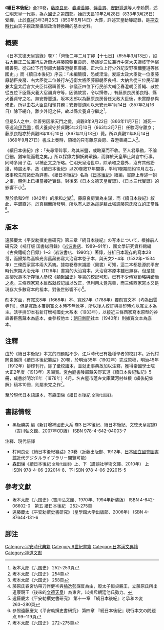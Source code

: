 {{japanese|japanese=続日本後紀|kana=しょくにほんこうき|romaji=Shoku Nihon Kōki|舊寫=續日本後紀}}
《'''續日本後紀'''》全20卷，[[藤原良房|藤原良房]]、[[春澄善繩|春澄善繩]]、[[伴善男|伴善男]]、[[安野豐道|安野豐道]]等人奉勅撰，述[[仁明天皇|仁明天皇]]一代事，為[[六國史|六國史]]之第四部。始於[[天長_(淳和天皇)|天長]]10年2月28日（833年3月26日）受禪，止於[[嘉祥_(仁明天皇)|嘉祥]]3年3月25日（850年5月14日）大葬，詳述天皇動靜記錄，是[[平安時代|平安時代]]由天子親政至攝關政治轉換期的基本史料。

== 概要 ==
《日本文德天皇實錄》卷7：「齊衡二年二月丁卯【十七日】（855年3月13日），詔右大臣正二位兼行左近衛大將藤原朝臣良房、參議從三位兼行中宮大夫讚岐守伴宿禰善男、從四位下行刑部大輔春澄朝臣善繩、正六位上行少外記安野宿禰豐道等修國史。」而《續日本後紀》序云：「未編簡牘，恐或湮淪。爰詔太政大臣從一位臣藤原朝臣良房、右大臣從二位兼行左近衛大將臣藤原朝臣良相、大納言從三位民部卿兼太皇太后宮大夫臣伴宿禰善男、參議正四位下行民部大輔臣春澄朝臣善繩、散位從五位下臣縣犬養大宿禰貞守等，因循故實，令以撰修。」有藤原良房弟良相、縣犬養貞守之名，無安野豐道。坂本太郎以為藤原良房晉任太政大臣後，未實際參與修史，所以由右大臣良相領其務；安野豐道則以天安元年1月14日（857年2月16日）除下總介，離少外記之任，故以縣犬養貞守繼之<ref>坂本太郎《六国史》 252~253頁</ref>。

但是5人之中，伴善男因承天門之變，貞觀8年9月22日（866年11月7日）減死一等遠流[[伊豆國|伊豆國]]；縣犬養貞守於貞觀5年2月10日（863年3月7日）任駿河守離京；藤原良相亦於貞觀9年10月10日（867年11月13日）薨。所以貞觀11年8月14日（869年9月27日）書成上奏時，領銜的只有藤原良房、春澄善繩二人<ref>坂本太郎《六国史》 254頁</ref>。

《續日本後紀》序：「夫尋常碎事，為其米鹽，或略棄而不收。至人君舉動，不論巨細，猶牢籠而載之矣。」所以採錄力摒妖異瑣務，而詳於天皇舉止與宮中行事。同時多用子注，以補正文之所略。仁明天皇治世中，除承和之變外，沒有其他紛擾，時屬太平，故《續日本後紀》以20卷敘17年間事，平均1卷期間約10月左右，敘事較先前諸史為詳盡。《續日本後紀》名為《[[日本後紀|日本後紀]]》續編，實際上專述一朝之事，體例上已相當接近實錄，對後來《日本文德天皇實錄》、《日本三代實錄》的影響不小<ref>坂本太郎《六国史》 258頁</ref>。

至於承和9年（842年）的承和之變<ref>藤原氏春宮坊帶刀伴健岑與[[橘逸勢|橘逸勢]]謀反為由，廢太子恒貞親王，立藤原氏所出道康親王（後來的[[文德天皇|文德天皇]]）為東宮，以排斥朝廷他氏勢力。</ref>，藤原良房實為主謀，而《續日本後紀》敘此，平鋪直述，於真相無所發明，所以有人認為這是藉此強調藤原氏廢立的正當性<ref>遠藤慶太《平安勅撰史書研究》 第十一章 『続日本後紀』と承和の変 263~280頁</ref>。

== 版本 ==
遠藤慶太《平安勅撰史書研究》第三章『続日本後紀』の写本について，根據前人研究及《補訂版 国書総目録》（[[岩波書店|岩波書店]]、1989~91年）、國文學研究資料館編《古典籍総合目録》1~3（岩波書店、1990年）著錄，分析日本現存的寫本28種，而歸類為高柳光壽舊藏影寫大治寫本卷子本，與天文2~4年（1532年~1534年）三條西家寫本兩大系統。據每卷卷末識語（奧書）可知，這二本都是源於平安時代末期大治元年（1126年）書寫的大治寫本，大治寫本原本雖已無存，但是據高柳光壽本所存後人參校《[[類聚國史|類聚國史]]》等書的校記可知，已有不少傳寫節略與錯簡之處。三條西家寫本雖然就校記加以改正，但利用未竟完善，而三條西家寫本又是現存大多數寫本的祖本，對後世影響不小<ref>參照遠藤慶太《平安勅撰史書研究》 第四章 『続日本後紀』現行本文の問題点 99~119頁</ref>。

刻本方面，有寬文8年（1668年）本、寬政7年（1788年）覆刻寬文本（均為出雲寺刊），但是寬政本覆刻寬文本時不無訛字，所以後人校訂與排印時均以寬文本為主。活字排印本有新訂增補國史大系本（1933年），以接近三條西家寫本原型的谷森善臣舊藏本為底本，並參校他本；[[朝日新聞|朝日新聞]]社本（1940年）則據寬文本為底本。

== 注釋 ==
由於《續日本後紀》本文的問題點不少，江戶時代已有幾種學者的校訂本。近代村岡良弼撰《續日本後紀纂詁》20卷，於明治35年（1902年）完成原稿，明治45年（1912年）排印刊行，除了彙校諸本，並就史事典故加以注釋，獲得帝國學士院大正2年度（1913年）恩賜賞。[[宮內廳|宮內廳]]書陵部藏矢野玄道《續日本後紀私記》5冊，成書於明治11年（1878年）4月。名古屋市蓬左文庫藏河村益根《續後紀集解》稿本10冊，則屬未完之作<ref>坂本太郎《六国史》 272~275頁</ref>。

至於現代日本語譯本，有森田悌《續日本後紀 <small>全現代語譯</small>》。

== 書誌情報 ==
* 黑板勝美 編《新訂增補國史大系 卷3 日本後紀、續日本後紀、文徳天皇實錄》（吉川弘文館、2007年OD版） ISBN 978-4-642-04003-7

; 注釋、現代語譯
* 村岡良弼《續日本後紀纂詁》20卷（近藤出版部、1912年、[[國立國會圖書館|日本國立國會圖書館]]近代デジタルライブラリー閱覽可能）
* 森田悌《續日本後紀 <small>全現代語譯</small>》上、下（講談社学術文庫、2010年） 上 ISBN 978-4-06-292014-8、下 ISBN 978-4-06-292015-5

== 參考文獻 ==
{{Wikisource}}
* 坂本太郎《六国史》（吉川弘文館、1970年、1994年新装版） ISBN 4-642-06602-0　第五 續日本後紀　252~275頁
* 遠藤慶太《平安勅撰史書研究》（皇學館大学出版部、2006年） ISBN 4-87644-131-6

== 腳注 ==
{{reflist}}

{{六國史}}

[[Category:平安時代典籍|Category:平安時代典籍]]
[[Category:9世紀書籍|Category:9世紀書籍]]
[[Category:日本漢文典籍|Category:日本漢文典籍]]
[[Category:神道文獻|Category:神道文獻]]